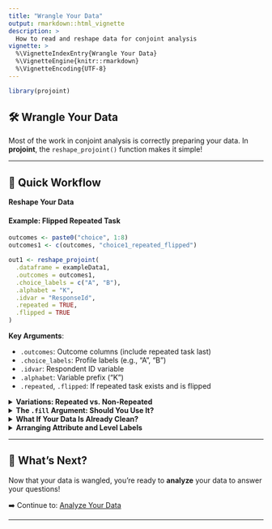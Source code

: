 ```yaml
---
title: "Wrangle Your Data"
output: rmarkdown::html_vignette
description: >
  How to read and reshape data for conjoint analysis
vignette: >
  %\VignetteIndexEntry{Wrangle Your Data}
  %\VignetteEngine{knitr::rmarkdown}
  %\VignetteEncoding{UTF-8}
---
```


```r
library(projoint)
```

## 🛠️ Wrangle Your Data

Most of the work in conjoint analysis is correctly preparing your data. In **projoint**, the `reshape_projoint()` function makes it simple!

---

## 🚀 Quick Workflow

<summary><b>Reshape Your Data</b></summary>

#### Example: Flipped Repeated Task

```r
outcomes <- paste0("choice", 1:8)
outcomes1 <- c(outcomes, "choice1_repeated_flipped")

out1 <- reshape_projoint(
  .dataframe = exampleData1,
  .outcomes = outcomes1,
  .choice_labels = c("A", "B"),
  .alphabet = "K",
  .idvar = "ResponseId",
  .repeated = TRUE,
  .flipped = TRUE
)
```

**Key Arguments**:

- `.outcomes`: Outcome columns (include repeated task last)
- `.choice_labels`: Profile labels (e.g., "A", "B")
- `.idvar`: Respondent ID variable
- `.alphabet`: Variable prefix ("K")
- `.repeated`, `.flipped`: If repeated task exists and is flipped

</details>

<details>
<summary><b>Variations: Repeated vs. Non-Repeated</b></summary>

**Not-Flipped Repeated Task**

```r
outcomes2 <- c(outcomes, "choice1_repeated_notflipped")
out2 <- reshape_projoint(
  .dataframe = exampleData2,
  .outcomes = outcomes2,
  .repeated = TRUE,
  .flipped = FALSE
)
```

**No Repeated Task**

```r
out3 <- reshape_projoint(
  .dataframe = exampleData3,
  .outcomes = outcomes,
  .repeated = FALSE
)
```

</details>

<details>
<summary><b>The `.fill` Argument: Should You Use It?</b></summary>

Use `.fill = TRUE` to "fill" missing values based on IRR agreement.

```r
fill_FALSE <- reshape_projoint(
  .dataframe = exampleData1,
  .outcomes = outcomes1,
  .fill = FALSE
)

fill_TRUE <- reshape_projoint(
  .dataframe = exampleData1,
  .outcomes = outcomes1,
  .fill = TRUE
)
```

Compare:

```r
selected_vars <- c("id", "task", "profile", "selected", "selected_repeated", "agree")
fill_FALSE$data[selected_vars]
fill_TRUE$data[selected_vars]
```

**Tip:**  
- `.fill = TRUE` is useful for small sample or subgroup analysis.  
- `.fill = FALSE` (default) is safer if unsure.

</details>

<details>
<summary><b>What If Your Data Is Already Clean?</b></summary>

If you already have a clean dataset, use `make_projoint_data()`:

```r
out4 <- make_projoint_data(
  .dataframe = exampleData1_labelled_tibble,
  .attribute_vars = c(
    "School Quality", "Violent Crime Rate (Vs National Rate)",
    "Racial Composition", "Housing Cost",
    "Presidential Vote (2020)", "Total Daily Driving Time for Commuting and Errands",
    "Type of Place"
  ),
  .id_var = "id",
  .task_var = "task",
  .profile_var = "profile",
  .selected_var = "selected",
  .selected_repeated_var = "selected_repeated",
  .fill = TRUE
)
```

Preview:

```r
out4
```

</details>

<details>
<summary><b>Arranging Attribute and Level Labels</b></summary>

To reorder or relabel attributes:

1. Save labels:

```r
save_labels(out1, "temp/labels_original.csv")
```

2. Edit the CSV (change `order`, label columns; leave `level_id` untouched).

3. Reload labels:

```r
out1_arranged <- read_labels(out1, "temp/labels_arranged.csv")
```

Internal example:

```r
data_file <- system.file("extdata", "labels_arranged.csv", package = "projoint")
if (data_file == "") stop("File not found!")
out1_arranged <- read_labels(out1, data_file)
```

Compare:

```r
mm <- projoint(out1, .structure = "profile_level", .estimand = "mm")
plot(mm)
```

```r
mm <- projoint(out1_arranged, .structure = "profile_level", .estimand = "mm")
plot(mm)
```

</details>

---

## 🌟 What's Next?

Now that your data is wangled, you're ready to **analyze** your data to answer your questions!

➡️ Continue to: [Analyze Your Data](analyze.html)

---

